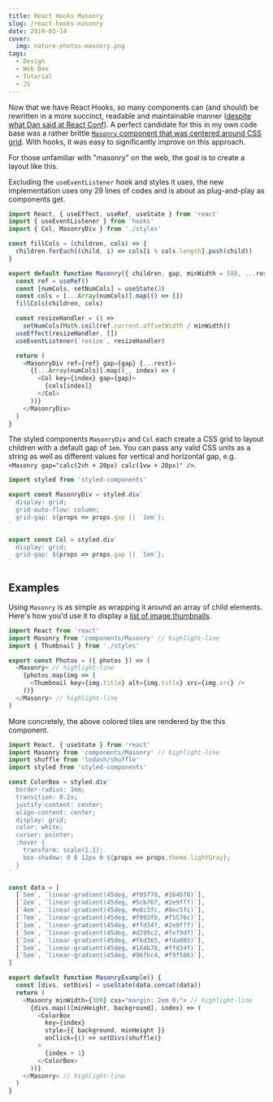```yaml
---
title: React Hooks Masonry
slug: /react-hooks-masonry
date: 2019-03-14
cover:
  img: nature-photos-masonry.png
tags:
  - Design
  - Web Dev
  - Tutorial
  - JS
---
```



Now that we have React Hooks, so many components can (and should) be rewritten in a more succinct, readable and maintainable manner ([despite what Dan said at React Conf](https://youtu.be/dpw9EHDh2bM?t=3365)). A perfect candidate for this in my own code base was a rather brittle [`Masonry` component that was centered around CSS grid](/blog/css-grid-masonry). With hooks, it was easy to significantly improve on this approach.

For those unfamiliar with "masonry" on the web, the goal is to create a layout like this.

<ColorMasonry />

Excluding the `useEventListener` hook and styles it uses, the new implementation uses ony 29 lines of codes and is about as plug-and-play as components get.

```js:title=src/components/masonry/index.js
import React, { useEffect, useRef, useState } from 'react'
import { useEventListener } from 'hooks'
import { Col, MasonryDiv } from './styles'

const fillCols = (children, cols) => {
  children.forEach((child, i) => cols[i % cols.length].push(child))
}

export default function Masonry({ children, gap, minWidth = 500, ...rest }) {
  const ref = useRef()
  const [numCols, setNumCols] = useState(3)
  const cols = [...Array(numCols)].map(() => [])
  fillCols(children, cols)

  const resizeHandler = () =>
    setNumCols(Math.ceil(ref.current.offsetWidth / minWidth))
  useEffect(resizeHandler, [])
  useEventListener(`resize`, resizeHandler)

  return (
    <MasonryDiv ref={ref} gap={gap} {...rest}>
      {[...Array(numCols)].map((_, index) => (
        <Col key={index} gap={gap}>
          {cols[index]}
        </Col>
      ))}
    </MasonryDiv>
  )
}
```

The styled components `MasonryDiv` and `Col` each create a CSS grid to layout children with a default gap of `1em`. You can pass any valid CSS units as a string as well as different values for vertical and horizontal gap, e.g. `<Masonry gap="calc(2vh + 20px) calc(1vw + 20px)" />`.

```js:title=src/components/masonry/styled.js
import styled from 'styled-components'

export const MasonryDiv = styled.div`
  display: grid;
  grid-auto-flow: column;
  grid-gap: ${props => props.gap || `1em`};
`

export const Col = styled.div`
  display: grid;
  grid-gap: ${props => props.gap || `1em`};
`
```

## Examples

Using `Masonry` is as simple as wrapping it around an array of child elements. Here's how you'd use it to display a [list of image thumbnails](/nature).

```js
import React from 'react'
import Masonry from 'components/Masonry' // highlight-line
import { Thumbnail } from './styles'

export const Photos = ({ photos }) => (
  <Masonry> // highlight-line
    {photos.map(img => (
      <Thumbnail key={img.title} alt={img.title} src={img.src} />
    ))}
  </Masonry> // highlight-line
)
```

More concretely, the above colored tiles are rendered by the this component.

```js:title=ColorMasonry.js
import React, { useState } from 'react'
import Masonry from 'components/Masonry' // highlight-line
import shuffle from 'lodash/shuffle'
import styled from 'styled-components'

const ColorBox = styled.div`
  border-radius: 1em;
  transition: 0.2s;
  justify-content: center;
  align-content: center;
  display: grid;
  color: white;
  cursor: pointer;
  :hover {
    transform: scale(1.1);
    box-shadow: 0 0 12px 0 ${props => props.theme.lightGray};
  }
`

const data = [
  [`5em`, `linear-gradient(45deg, #f05f70, #164b78)`],
  [`2em`, `linear-gradient(45deg, #5cb767, #2e9fff)`],
  [`4em`, `linear-gradient(45deg, #e0c3fc, #8ec5fc)`],
  [`7em`, `linear-gradient(45deg, #f093fb, #f5576c)`],
  [`1em`, `linear-gradient(45deg, #ffd34f, #2e9fff)`],
  [`3em`, `linear-gradient(45deg, #d299c2, #fef9d7)`],
  [`2em`, `linear-gradient(45deg, #f6d365, #fda085)`],
  [`5em`, `linear-gradient(45deg, #164b78, #ffd34f)`],
  [`5em`, `linear-gradient(45deg, #96fbc4, #f9f586)`],
]

export default function MasonryExample() {
  const [divs, setDivs] = useState(data.concat(data))
  return (
    <Masonry minWidth={300} css="margin: 2em 0;"> // highlight-line
      {divs.map(([minHeight, background], index) => (
        <ColorBox
          key={index}
          style={{ background, minHeight }}
          onClick={() => setDivs(shuffle)}
        >
          {index + 1}
        </ColorBox>
      ))}
    </Masonry> // highlight-line
  )
}
```
